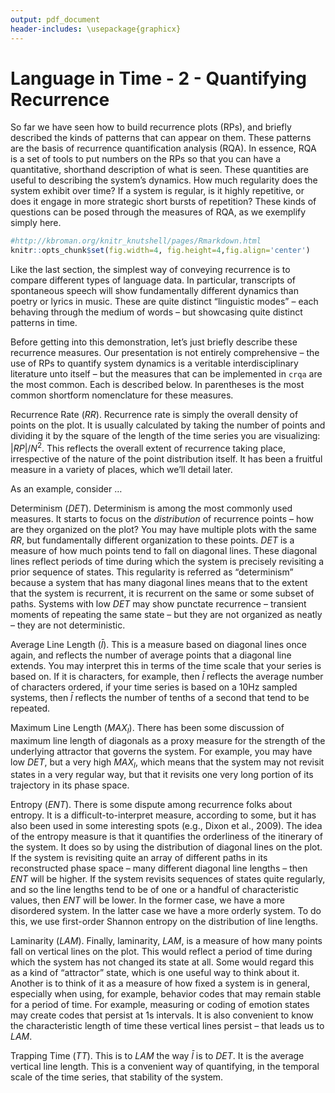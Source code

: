 ```yaml
---
output: pdf_document
header-includes: \usepackage{graphicx}
---
```

Language in Time - 2 - Quantifying Recurrence
========================================================
  
So far we have seen how to build recurrence plots (RPs), and briefly described the kinds of patterns that can appear on them. These patterns are the basis of recurrence quantification analysis (RQA). In essence, RQA is a set of tools to put numbers on the RPs so that you can have a quantitative, shorthand description of what is seen. These quantities are useful to describing the system's dynamics. How much regularity does the system exhibit over time? If a system is regular, is it highly repetitive, or does it engage in more strategic short bursts of repetition? These kinds of questions can be posed through the measures of RQA, as we exemplify simply here. 


```r
#http://kbroman.org/knitr_knutshell/pages/Rmarkdown.html
knitr::opts_chunk$set(fig.width=4, fig.height=4,fig.align='center')

```

Like the last section, the simplest way of conveying recurrence is to compare different types of language data. In particular, transcripts of spontaneous speech will show fundamentally different dynamics than poetry or lyrics in music. These are quite distinct "linguistic modes" -- each behaving through the medium of words -- but showcasing quite distinct patterns in time.

Before getting into this demonstration, let's just briefly describe these recurrence measures. Our presentation is not entirely comprehensive -- the use of RPs to quantify system dynamics is a veritable interdisciplinary literature unto itself -- but the measures that can be implemented in `crqa` are the most common. Each is described below. In parentheses is the most common shortform nomenclature for these measures.

Recurrence Rate ($RR$). Recurrence rate is simply the overall density of points on the plot. It is usually calculated by taking the number of points and dividing it by the square of the length of the time series you are visualizing: $|RP|/N^2$. This reflects the overall extent of recurrence taking place, irrespective of the nature of the point distribution itself. It has been a fruitful measure in a variety of places, which we'll detail later.

As an example, consider ...

Determinism ($DET$). Determinism is among the most commonly used measures. It starts to focus on the *distribution* of recurrence points -- how are they organized on the plot? You may have multiple plots with the same $RR$, but fundamentally different organization to these points. $DET$ is a measure of how much points tend to fall on diagonal lines. These diagonal lines reflect periods of time during which the system is precisely revisiting a prior sequence of states. This regularity is referred as "determinism" because a system that has many diagonal lines means that to the extent that the system is recurrent, it is recurrent on the same or some subset of paths. Systems with low $DET$ may show punctate recurrence -- transient moments of repeating the same state -- but they are not organized as neatly -- they are not deterministic. 

Average Line Length ($\bar{l}$). This is a measure based on diagonal lines once again, and reflects the number of average points that a diagonal line extends. You may interpret this in terms of the time scale that your series is based on. If it is characters, for example, then $\bar{l}$ reflects the average number of characters ordered, if your time series is based on a 10Hz sampled systems, then $\bar{l}$ reflects the number of tenths of a second that tend to be repeated. 

Maximum Line Length ($MAX_l$). There has been some discussion of maximum line length of diagonals as a proxy measure for the strength of the underlying attractor that governs the system. For example, you may have low $DET$, but a very high $MAX_l$, which means that the system may not revisit states in a very regular way, but that it revisits one very long portion of its trajectory in its phase space.

Entropy ($ENT$). There is some dispute among recurrence folks about entropy. It is a difficult-to-interpret measure, according to some, but it has also been used in some interesting spots (e.g., Dixon et al., 2009). The idea of the entropy measure is that it quantifies the orderliness of the itinerary of the system. It does so by using the distribution of diagonal lines on the plot. If the system is revisiting quite an array of different paths in its reconstructed phase space -- many different diagonal line lengths -- then $ENT$ will be higher. If the system revisits sequences of states quite regularly, and so the line lengths tend to be of one or a handful of characteristic values, then $ENT$ will be lower. In the former case, we have a more disordered system. In the latter case we have a more orderly system. To do this, we use first-order Shannon entropy on the distribution of line lengths.

Laminarity ($LAM$). Finally, laminarity, $LAM$, is a measure of how many points fall on vertical lines on the plot. This would reflect a period of time during which the system has not changed its state at all. Some would regard this as a kind of "attractor" state, which is one useful way to think about it. Another is to think of it as a measure of how fixed a system is in general, especially when using, for example, behavior codes that may remain stable for a period of time. For example, measuring or coding of emotion states may create codes that persist at 1s intervals. It is also convenient to know the characteristic length of time these vertical lines persist -- that leads us to $LAM$.

Trapping Time ($TT$). This is to $LAM$ the way $\bar{l}$ is to $DET$. It is the average vertical line length. This is a convenient way of quantifying, in the temporal scale of the time series, that stability of the system.





